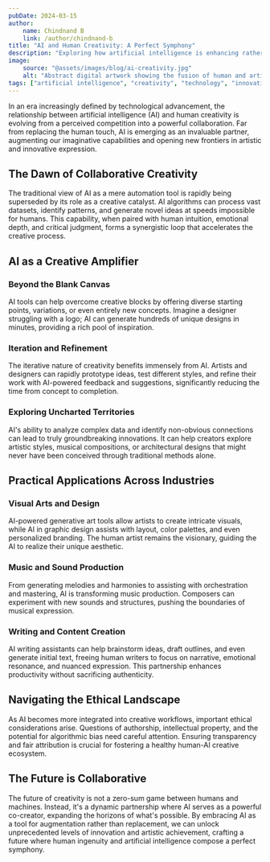 ```yaml
---
pubDate: 2024-03-15
author:
    name: Chindnand B
    link: /author/chindnand-b
title: "AI and Human Creativity: A Perfect Symphony"
description: "Exploring how artificial intelligence is enhancing rather than replacing human creativity. Discover the fascinating intersection of machine learning and artistic expression in modern creative workflows."
image:
    source: "@assets/images/blog/ai-creativity.jpg"
    alt: "Abstract digital artwork showing the fusion of human and artificial intelligence creativity"
tags: ["artificial intelligence", "creativity", "technology", "innovation", "digital art"]
---
```


In an era increasingly defined by technological advancement, the relationship between artificial intelligence (AI) and human creativity is evolving from a perceived competition into a powerful collaboration. Far from replacing the human touch, AI is emerging as an invaluable partner, augmenting our imaginative capabilities and opening new frontiers in artistic and innovative expression.

## The Dawn of Collaborative Creativity

The traditional view of AI as a mere automation tool is rapidly being superseded by its role as a creative catalyst. AI algorithms can process vast datasets, identify patterns, and generate novel ideas at speeds impossible for humans. This capability, when paired with human intuition, emotional depth, and critical judgment, forms a synergistic loop that accelerates the creative process.

## AI as a Creative Amplifier

### Beyond the Blank Canvas
AI tools can help overcome creative blocks by offering diverse starting points, variations, or even entirely new concepts. Imagine a designer struggling with a logo; AI can generate hundreds of unique designs in minutes, providing a rich pool of inspiration.

### Iteration and Refinement
The iterative nature of creativity benefits immensely from AI. Artists and designers can rapidly prototype ideas, test different styles, and refine their work with AI-powered feedback and suggestions, significantly reducing the time from concept to completion.

### Exploring Uncharted Territories
AI's ability to analyze complex data and identify non-obvious connections can lead to truly groundbreaking innovations. It can help creators explore artistic styles, musical compositions, or architectural designs that might never have been conceived through traditional methods alone.

## Practical Applications Across Industries

### Visual Arts and Design
AI-powered generative art tools allow artists to create intricate visuals, while AI in graphic design assists with layout, color palettes, and even personalized branding. The human artist remains the visionary, guiding the AI to realize their unique aesthetic.

### Music and Sound Production
From generating melodies and harmonies to assisting with orchestration and mastering, AI is transforming music production. Composers can experiment with new sounds and structures, pushing the boundaries of musical expression.

### Writing and Content Creation
AI writing assistants can help brainstorm ideas, draft outlines, and even generate initial text, freeing human writers to focus on narrative, emotional resonance, and nuanced expression. This partnership enhances productivity without sacrificing authenticity.

## Navigating the Ethical Landscape

As AI becomes more integrated into creative workflows, important ethical considerations arise. Questions of authorship, intellectual property, and the potential for algorithmic bias need careful attention. Ensuring transparency and fair attribution is crucial for fostering a healthy human-AI creative ecosystem.

## The Future is Collaborative

The future of creativity is not a zero-sum game between humans and machines. Instead, it's a dynamic partnership where AI serves as a powerful co-creator, expanding the horizons of what's possible. By embracing AI as a tool for augmentation rather than replacement, we can unlock unprecedented levels of innovation and artistic achievement, crafting a future where human ingenuity and artificial intelligence compose a perfect symphony.
